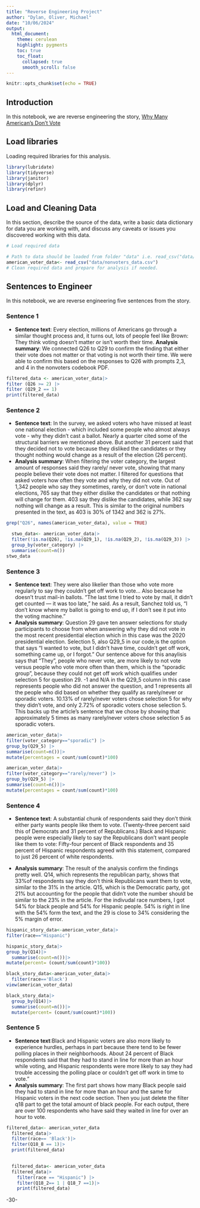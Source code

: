 ```yaml
---
title: "Reverse Engineering Project"
author: "Dylan, Oliver, Michael"
date: "10/06/2024"
output:
  html_document:
    theme: cerulean
    highlight: pygments
    toc: true
    toc_float:
      collapsed: true
      smooth_scroll: false
---
```


```r
knitr::opts_chunk$set(echo = TRUE)
```

## Introduction 

In this notebook, we are reverse engineering the story, [Why Many American's Don't Vote ](https://projects.fivethirtyeight.com/non-voters-poll-2020-election/)

## Load libraries

Loading required libraries for this analysis.

```r
library(lubridate)
library(tidyverse)
library(janitor)
library(dplyr)
library(refinr)

```

## Load and Cleaning Data

In this section, describe the source of the data, write a basic data dictionary for data you are working with, and discuss any caveats or issues you discovered working with this data. 

```r
# Load required data

# Path to data should be loaded from folder "data" i.e. read_csv("data/name_of_data.csv")
american_voter_data<- read_csv("data/nonvoters_data.csv")
# Clean required data and prepare for analysis if needed. 


```

## Sentences to Engineer
In this notebook, we are reverse engineering five sentences from the story.

### Sentence 1

* **Sentence text**: Every election, millions of Americans go through a similar thought process and, it turns out, lots of people feel like Brown: They think voting doesn't matter or isn't worth their time.
**Analysis summary**: We connected Q26 to Q29 to confirm the finding that either their vote does not matter or that voting is not worth their time. We were able to confirm this based on the responses to Q26 with prompts 2,3, and 4 in the nonvoters codebook PDF.

```r

filtered_data <- american_voter_data|>
filter (Q26 >= 2) |>
filter (Q29_2 == 1)
print(filtered_data)


```

### Sentence 2

* **Sentence text**: In the survey, we asked voters who have missed at least one national election - which included some people who almost always vote - why they didn't cast a ballot. Nearly a quarter cited some of the structural barriers we mentioned above. But another 31 percent said that they decided not to vote because they disliked the candidates or they thought nothing would change as a result of the election (26 percent).
* **Analysis summary**: When filtering the voter category, the largest amount of responses said they rarely/ never vote, showing that many people believe their vote does not matter. I filtered for questions that asked voters how often they vote and why they did not vote. Out of 1,342 people who say they sometimes, rarely, or don't vote in national elections, 765 say that they either dislike the candidates or that nothing will change for them. 403 say they dislike the candidates, while 362 say nothing will change as a result. This is similar to the original numbers presented in the text, as 403 is 30% of 1342 and 362 is 27%.

```r
grep("Q26", names(american_voter_data), value = TRUE)

```

```r
  stwo_data<- american_voter_data|>
  filter(!is.na(Q26), !is.na(Q29_1), !is.na(Q29_2), !is.na(Q29_3)) |>
  group_by(voter_category) |>
  summarise(count=n())
stwo_data
```

### Sentence 3

* **Sentence text**: They were also likelier than those who vote more regularly to say they couldn’t get off work to vote...
Also because he doesn’t trust mail-in ballots. “The last time I tried to vote by mail, it didn’t get counted — it was too late,” he said. As a result, Sanchez told us, “I don't know where my ballot is going to end up, if I don't see it put into the voting machine.”
* **Analysis summary**: Question 29 gave ten answer selections for study participants to choose from when answering why they did not vote in the most recent presidential election which in this case was the 2020 presidential election. Selection 5, also Q29_5 in our code,is the option that says "I wanted to vote, but I didn't have time, couldn't get off work, something came up, or I forgot." Our sentence above for this anaylisis says that "They", people who never vote, are more likely to not vote versus people who vote more often than them, which is the "sporadic group", because they could not get off work which qualifies under selection 5 for question 29. -1 and N/A in the Q29_5 column in this case represents people who did not answer the question, and 1 represents all the people who did based on whether they qualify as rarely/never or sporadic voters. 10.13% of rarely/never voters chose selection 5 for why they didn't vote, and only 2.72% of sporadic voters chose selection 5. This backs up the article's sentence that we chose by showing that approximately 5 times as many rarely/never voters chose selection 5 as sporadic voters.

```r
american_voter_data|>
filter(voter_category=="sporadic") |>
group_by(Q29_5) |>
summarise(count=n())|>
mutate(percentages = count/sum(count)*100)

```


```r
american_voter_data|>
filter(voter_category=="rarely/never") |>
group_by(Q29_5) |>
summarise(count=n())|>
mutate(percentages = count/sum(count)*100)
```


### Sentence 4

* **Sentence text**: A substantial chunk of respondents said they don’t think either party wants people like them to vote. (Twenty-three percent said this of Democrats and 31 percent of Republicans.) Black and Hispanic people were especially likely to say the Republicans don’t want people like them to vote: Fifty-four percent of Black respondents and 35 percent of Hispanic respondents agreed with this statement, compared to just 26 percent of white respondents.

* **Analysis summary**: The result of the analysis confirm the findings pretty well. Q14, which represents the republican party, shows that 33%of respondents say they don't think Republicans want them to vote, similar to the 31% in the article. Q15, which is the Democratic party, got 21% but accounting for the people that didn't vote the number should be similar to the 23% in the article. For the indivudal race numbers, I got 54% for black people and 54% for Hispanic people. 54% is right in line with the 54% form the text, and the 29 is close to 34% considering the 5% margin of error.

```r
hispanic_story_data<-american_voter_data|>
filter(race=="Hispanic")

```

```r
hispanic_story_data|>
group_by(Q14)|>
  summarise(count=n())|>
mutate(percent= (count/sum(count)*100))
```
```r
black_story_data<-american_voter_data|>
  filter(race=='Black')
view(american_voter_data)
```

```r
black_story_data|>
  group_by(Q14)|>
  summarise(count=n())|>
  mutate(percent= (count/sum(count)*100))
```

### Sentence 5

* **Sentence text**:Black and Hispanic voters are also more likely to experience hurdles, perhaps in part because there tend to be fewer polling places in their neighborhoods. About 24 percent of Black respondents said that they had to stand in line for more than an hour while voting, and Hispanic respondents were more likely to say they had trouble accessing the polling place or couldn’t get off work in time to vote.”
* **Analysis summary**: The first part shows how many Black people said they had to stand in line for more than an hour and the same for Hispanic voters in the next code section. Then you just delete the filter q18 part to get the total amount of black people. For each output, there are over 100 respondents who have said they waited in line for over an hour to vote. 

```r
filtered_data<- american_voter_data
  filtered_data|>
  filter(race== 'Black')|>
  filter(Q18_8 == 1)|>
  print(filtered_data)
  
```

```r
  filtered_data<- american_voter_data
  filtered_data|>
    filter(race == "Hispanic") |>
    filter(Q18_2== 1 | Q18_7 ==1)|>
    print(filtered_data)
```

-30-